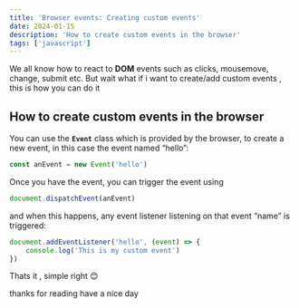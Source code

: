 ```yaml
---
title: 'Browser events: Creating custom events'
date: 2024-01-15
description: 'How to create custom events in the browser'
tags: ['javascript']
---
```


We all know how to react to **DOM** events such as clicks, mousemove, change, submit etc.
But wait what if i want to create/add custom events , this is how you can do it

## How to create custom events in the browser

You can use the **`Event`** class which is provided by the browser, to create a new event, in this case the event named “hello”:

```js
const anEvent = new Event('hello')
```

Once you have the event, you can trigger the event using

```js
document.dispatchEvent(anEvent)
```

and when this happens, any event listener listening on that event “name” is triggered:

```js
document.addEventListener('hello', (event) => {
	console.log('This is my custom event')
})
```

Thats it , simple right 😊

thanks for reading have a nice day
